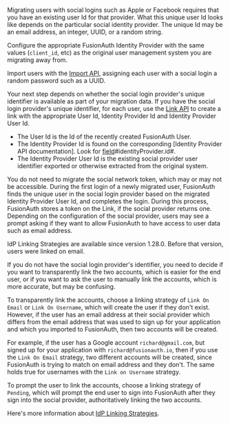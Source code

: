 
Migrating users with social logins such as Apple or Facebook requires that you have an existing user Id for that provider. What this unique user Id looks like depends on the particular social identity provider. The unique Id may be an email address, an integer, UUID, or a random string.

Configure the appropriate FusionAuth Identity Provider with the same values (`client_id`, etc) as the original user management system you are migrating away from.

Import users with the [Import API](/docs/apis/users#import-users), assigning each user with a social login a random password such as a UUID. 

Your next step depends on whether the social login provider's unique identifier is available as part of your migration data. If you have the social login provider's unique identifier, for each user, use the [Link API](/docs/apis/identity-providers/links) to create a link with the appropriate User Id, Identity Provider Id and Identity Provider User Id.

* The User Id is the Id of the recently created FusionAuth User.
* The Identity Provider Id is found on the corresponding [Identity Provider API documentation]. Look for [field](/docs/apis/identity-providers/)#identityProvider.id#.
* The Identity Provider User Id is the existing social provider user identifier exported or otherwise extracted from the original system.

You do not need to migrate the social network token, which may or may not be accessible. During the first login of a newly migrated user, FusionAuth finds the unique user in the social login provider based on the migrated Identity Provider User Id, and completes the login. During this process, FusionAuth stores a token on the Link, if the social provider returns one. Depending on the configuration of the social provider, users may see a prompt asking if they want to allow FusionAuth to have access to user data such as email address. 
 
<Aside type="version">
IdP Linking Strategies are available since version 1.28.0. Before that version, users were linked on email.
</Aside>

If you do not have the social login provider's identifier, you need to decide if you want to transparently link the two accounts, which is easier for the end user, or if you want to ask the user to manually link the accounts, which is more accurate, but may be confusing.

To transparently link the accounts, choose a linking strategy of `Link On Email` or `Link On Username`, which will create the user if they don't exist. However, if the user has an email address at their social provider which differs from the email address that was used to sign up for your application and which you imported to FusionAuth, then two accounts will be created. 

For example, if the user has a Google account `richard@gmail.com`, but signed up for your application with `richard@fusionauth.io`, then if you use the `Link On Email` strategy, two different accounts will be created, since FusionAuth is trying to match on email address and they don't. The same holds true for usernames with the `Link on Username` strategy.

To prompt the user to link the accounts, choose a linking strategy of `Pending`, which will prompt the end user to sign into FusionAuth after they sign into the social provider, authoritatively linking the two accounts.

Here's more information about [IdP Linking Strategies](/docs/v1/tech/identity-providers/#linking-strategies).
